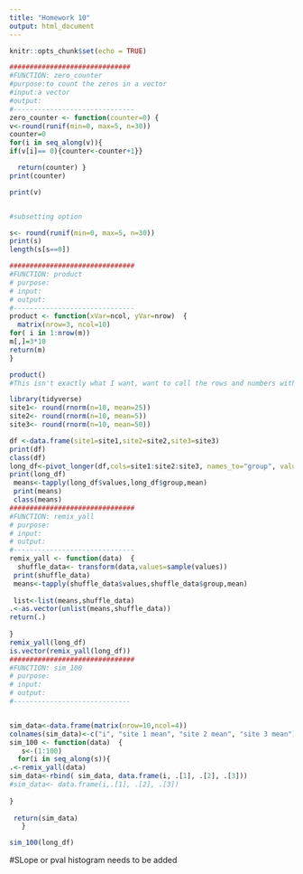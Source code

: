 ```yaml
---
title: "Homework 10"
output: html_document
---
```


```r
knitr::opts_chunk$set(echo = TRUE)
```

```r


##############################
#FUNCTION: zero_counter
#purpose:to count the zeros in a vector
#input:a vector
#output:
#------------------------------
zero_counter <- function(counter=0) {
v<-round(runif(min=0, max=5, n=30))
counter=0
for(i in seq_along(v)){
if(v[i]== 0){counter<-counter+1}}

  return(counter) }
print(counter)

print(v)


#subsetting option

s<- round(runif(min=0, max=5, n=30))
print(s)
length(s[s==0])
```


```r
###############################
#FUNCTION: product
# purpose:
# input:
# output:
#------------------------------
product <- function(xVar=ncol, yVar=nrow)  {
  matrix(nrow=3, ncol=10)
for( i in 1:nrow(m))
m[,]=3*10
return(m)
}

product()
#This isn't exactly what I want, want to call the rows and numbers with names not digits
```



```r

library(tidyverse)
site1<- round(rnorm(n=10, mean=25))
site2<- round(rnorm(n=10, mean=5))
site3<- round(rnorm(n=10, mean=50))

df <-data.frame(site1=site1,site2=site2,site3=site3)
print(df)
class(df)
long_df<-pivot_longer(df,cols=site1:site2:site3, names_to="group", values_to="values")
print(long_df)
 means<-tapply(long_df$values,long_df$group,mean)
 print(means)
 class(means)
###############################
#FUNCTION: remix_yall
# purpose:
# input:
# output:
#------------------------------
remix_yall <- function(data)  {
  shuffle_data<- transform(data,values=sample(values))
 print(shuffle_data) 
 means<-tapply(shuffle_data$values,shuffle_data$group,mean)
 
 list<-list(means,shuffle_data)
.<-as.vector(unlist(means,shuffle_data))
return(.)
 
} 
remix_yall(long_df)
is.vector(remix_yall(long_df))
###############################
#FUNCTION: sim_100
# purpose:
# input:
# output:
#-----------------------------


sim_data<-data.frame(matrix(nrow=10,ncol=4))
colnames(sim_data)<-c("i", "site 1 mean", "site 2 mean", "site 3 mean")
sim_100 <- function(data)  {
   s<-(1:100)
  for(i in seq_along(s)){
.<-remix_yall(data)
sim_data<-rbind( sim_data, data.frame(i, .[1], .[2], .[3]))
#sim_data<- data.frame(i,.[1], .[2], .[3])
  
}
 
 return(sim_data)
   }

sim_100(long_df)
```

#SLope or pval histogram needs to be added

